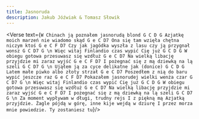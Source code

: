 ```yaml
---
title: Jasnoruda
description: Jakub Jóźwiak & Tomasz Słowik
---
```



<Verse text={`
W Chinach ją poznałem jasnorudą blond G C D G
Azjatkę moich marzeń nie wiadomo skąd G e C D7
Ona się tam wzięła chętna niczym ktoś G e C F D7
Czy jak jagódka wyszła z lasu czy ją przygnał wonsz G C D7 G
\n
Więc witaj Finlandio czas wypić Cię już G C D G
W obiegu gotowa przesuwasz się wzdłuż G e C D7
Na wielką libację przyjdzie mi zaraz wyjść G e C F D7
I pożegnać się z mą dziewką na lą szeli G C D7 G
\n
Ująłem ją za cyce delikatne jak (donice) G C D G
Latem małe piwko albo złoty strzał G e C D7
Poszedłem z nią do baru wypić jeszcze raz G e C F D7
Pokazałem jasnorudej wielki wenża czar G C D7 G
\n
Więc witaj Finlandio czas wypić Cię już G C D G
W obiegu gotowa przesuwasz się wzdłuż G e C D7
Na wielką libację przyjdzie mi zaraz wyjść G e C F D7
I pożegnać się z mą dziewką na lą szeli G C D7 G
\n
Za moment wypływam w długi, trudny rejs
I z piękną mą Azjatką przyjdzie.
Żagle pójdą w górę, inne kije wejdą w dziurę
I przez morza mnie powiedzie. Ty zostaniesz tu
`}/>
